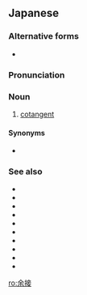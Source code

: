 ==Japanese==
{{ja-kanjitab|よ|せつ|yomi=o}}

===Alternative forms===
* {{ja-l|余切}}

===Pronunciation===
{{ja-pron|acc=h|y=o|よせつ}}

===Noun===
{{ja-noun|よせつ}}

# {{lb|ja|trigonometry|sort=よせつ}} [[cotangent]]

====Synonyms====
* {{ja-r|コタンジェント}}

===See also===
* {{ja-r|三%角%関%数|さん%かく% かん%すう}}
* {{ja-r|正%弦|せい%げん}}
* {{ja-r|余%弦|よ%げん}}
* {{ja-r|正%接|せい%せつ}}
* {{ja-r|正%割|せい%かつ}}
* {{ja-r|余%割|よ%かつ}}
* {{ja-r|正%矢|せい%し}}
* {{ja-r|余%矢|よ%し}}
* {{ja-r|半%正%矢|はん%せい%し}}
* {{ja-l|半余矢|はんよし|han'yoshi}}

[[ro:余接]]